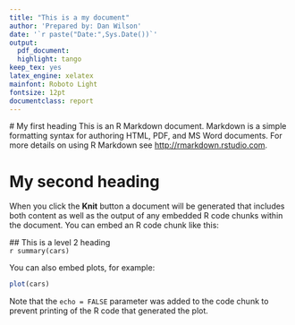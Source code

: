 ```yaml
---
title: "This is a my document"
author: 'Prepared by: Dan Wilson'
date: '`r paste("Date:",Sys.Date())`'
output:
  pdf_document:
  highlight: tango
keep_tex: yes
latex_engine: xelatex
mainfont: Roboto Light
fontsize: 12pt
documentclass: report
---
```

  
  # My first heading
  This is an R Markdown document. Markdown is a simple formatting syntax for authoring HTML, PDF, and MS Word documents. For more details on using R Markdown see <http://rmarkdown.rstudio.com>.

# My second heading    
When you click the **Knit** button a document will be generated that includes both content as well as the output of any embedded R code chunks within the document. You can embed an R code chunk like this:
  
  ## This is a level 2 heading    
  ```r
summary(cars)
```

You can also embed plots, for example:
  
  ```r
plot(cars)
```

Note that the `echo = FALSE` parameter was added to the code chunk to prevent printing of the R code that generated the plot.
